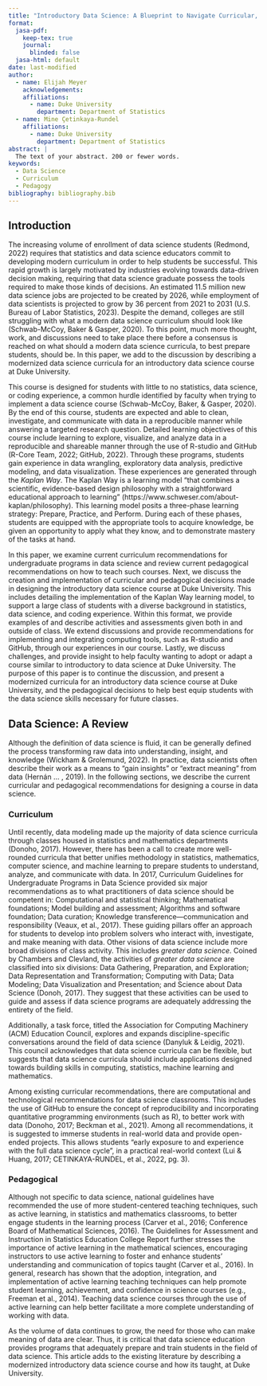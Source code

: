 ```yaml
---
title: "Introductory Data Science: A Blueprint to Navigate Curricular, Pedagogical, and Computational Challenges"
format:
  jasa-pdf:
    keep-tex: true  
    journal:
      blinded: false
  jasa-html: default
date: last-modified
author:
  - name: Elijah Meyer
    acknowledgements: 
    affiliations:
      - name: Duke University
        department: Department of Statistics
  - name: Mine Çetinkaya-Rundel
    affiliations:
      - name: Duke University
        department: Department of Statistics
abstract: |
  The text of your abstract. 200 or fewer words.
keywords:
  - Data Science 
  - Curriculum 
  - Pedagogy
bibliography: bibliography.bib  
---
```


## Introduction {#sec-intro}

The increasing volume of enrollment of data science students (Redmond, 2022) requires that statistics and data science educators commit to developing modern curriculum in order to help students be successful. This rapid growth is largely motivated by industries evolving towards data-driven decision making, requiring that data science graduate possess the tools required to make those kinds of decisions. An estimated 11.5 million new data science jobs are projected to be created by 2026, while employment of data scientists is projected to grow by 36 percent from 2021 to 2031 (U.S. Bureau of Labor Statistics, 2023). Despite the demand, colleges are still struggling with what a modern data science curriculum should look like (Schwab-McCoy, Baker \& Gasper, 2020). To this point, much more thought, work, and discussions need to take place there before a consensus is reached on what should a modern data science curricula, to best prepare students, should be. In this paper, we add to the discussion by describing a modernized data science curricula for an introductory data science course at Duke University. 

This course is designed for students with little to no statistics, data science, or coding experience, a common hurdle identified by faculty when trying to implement a data science course (Schwab-McCoy, Baker, & Gasper, 2020). By the end of this course, students are expected and able to clean, investigate, and communicate with data in a reproducible manner while answering a targeted research question. Detailed learning objectives of this course include learning to explore, visualize, and analyze data in a reproducible and shareable manner through the use of R-studio and GitHub (R-Core Team, 2022; GitHub, 2022). Through these programs, students gain experience in data wrangling, exploratory data analysis, predictive modeling, and data visualization. These experiences are generated through the *Kaplan Way*. The Kaplan Way is a learning model "that combines a scientific, evidence-based design philosophy with a straightforward educational approach to learning" (https://www.schweser.com/about-kaplan/philosophy). This learning model posits a three-phase learning strategy: Prepare, Practice, and Perform. During each of these phases, students are equipped with the appropriate tools to acquire knowledge, be given an opportunity to apply what they know, and to demonstrate mastery of the tasks at hand. 


In this paper, we examine current curriculum recommendations for undergraduate programs in data science and review current pedagogical recommendations on how to teach such courses. Next, we discuss the creation and implementation of curricular and pedagogical decisions made in designing the introductory data science course at Duke University. This includes detailing the implementation of the Kaplan Way learning model, to support a large class of students with a diverse background in statistics, data science, and coding experience. Within this format, we provide examples of and describe activities and assessments given both in and outside of class. We extend discussions and provide recommendations for implementing and integrating computing tools, such as R-studio and GitHub, through our experiences in our course. Lastly, we discuss challenges, and provide insight to help faculty wanting to adopt or adapt a course similar to introductory to data science at Duke University. The purpose of this paper is to continue the discussion, and present a modernized curricula for an introductory data science course at Duke University, and the pedagogical decisions to help best equip students with the data science skills necessary for future classes. 


## Data Science: A Review  {#sec-review}

Although the definition of data science is fluid, it can be generally defined the process transforming raw data into understanding, insight, and knowledge (Wickham \& Grolemund, 2022). In practice, data scientists often describe their work as a means to "gain insights" or "extract meaning" from data (Hernán ... , 2019). In the following sections, we describe the current curricular and pedagogical recommendations for designing a course in data science. 

### Curriculum {#sec-curr}

Until recently, data modeling made up the majority of data science curricula through classes housed in statistics and mathematics departments (Donoho, 2017). However, there has been a call to create more well-rounded curricula that better unifies methodology in statistics, mathematics, computer science, and machine learning to prepare students to understand, analyze, and communicate with data.  In 2017, Curriculum Guidelines for Undergraduate Programs in Data Science provided six major recommendations as to what practitioners of data science should be competent in: Computational and statistical thinking; Mathematical foundations; Model building and assessment; Algorithms and software foundation; Data curation; Knowledge transference—communication and responsibility (Veaux, et al., 2017). These guiding pillars offer an approach for students to develop into problem solvers who interact with, investigate, and make meaning with data. Other visions of data science include more broad divisions of class activity. This includes *greater data science*. Coined by Chambers and Clevland, the activities of *greater data science* are classified into six divisions: Data Gathering, Preparation, and Exploration; Data Representation and Transformation; Computing with Data; Data Modeling; Data Visualization and Presentation; and Science about Data Science (Donoh, 2017). They suggest that these activities can be used to guide and assess if data science programs are adequately addressing the entirety of the field.

Additionally, a task force, titled the Association for Computing Machinery (ACM) Education Council, explores and expands discipline-specific conversations around the field of data science (Danyluk \& Leidig, 2021). This council acknowledges that data science curricula can be flexible, but suggests that data science curricula should include applications designed towards building skills in computing, statistics, machine learning and mathematics.

Among existing curricular recommendations, there are computational and technological recommendations for data science classrooms. This includes the use of GitHub to ensure the concept of reproducibility and incorporating quantitative programming environments (such as R), to better work with data (Donoho, 2017; Beckman et al., 2021). Among all recommendations, it is suggested to immerse students in real-world data and provide open-ended projects. This allows students "early exposure to and experience with the full data science cycle", in a practical real-world context (Lui \& Huang, 2017; CETINKAYA-RUNDEL, et al., 2022, pg. 3).

 
### Pedagogical {#sec-ped}

Although not specific to data science, national guidelines have recommended the use of more student-centered teaching techniques, such as active learning, in statistics and mathematics classrooms, to better engage students in the learning process (Carver et al., 2016; Conference Board of Mathematical Sciences, 2016). The Guidelines for Assessment and Instruction in Statistics Education College Report further stresses the importance of active learning in the mathematical sciences, encouraging instructors to use active learning to foster and enhance students’ understanding and communication of topics taught (Carver et al., 2016). In general, research has shown that the adoption, integration, and implementation of active learning teaching techniques can help promote student learning, achievement, and confidence in science courses (e.g., Freeman et al., 2014). Teaching data science courses through the use of active learning can help better facilitate a more complete understanding of working with data.


As the volume of data continues to grow, the need for those who can make meaning of data are clear. Thus, it is critical that data science education provides programs that adequately prepare and train students in the field of data science. This article adds to the existing literature by describing a modernized introductory data science course and how its taught, at Duke University.






















